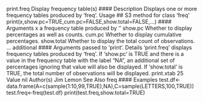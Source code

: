 
print.freq Display frequency table(s)
#### Description
Displays one or more frequency tables produced by ‘freq’.
Usage
## S3 method for class 'freq'
print(x,show.pc=TRUE,cum.pc=FALSE,show.total=FALSE,...)
#### Arguments 
x a frequency table produced by ‘\link{freq}’
show.pc Whether to display percentages as well as counts.
cum.pc Whether to display cumulative percentages.
show.total Whether to display the total count of observations.
... additional #### Arguments  passed to ‘print’.
Details
‘print.freq’ displays frequency tables produced by ‘freq’. If ‘show.pc’ is TRUE and there is
a value in the frequency table with the label "NA", an additional set of percentages ignoring that
value will also be displayed. If ‘show.total’ is TRUE, the total number of observations will be
displayed.
print.xtab 25
Value
nil
Author(s)
Jim Lemon
See Also
freq
#### Examples 
test.df<-data.frame(A=c(sample(1:10,99,TRUE),NA),C=sample(LETTERS,100,TRUE))
test.freq<-freq(test.df)
print(test.freq,show.total=TRUE)
